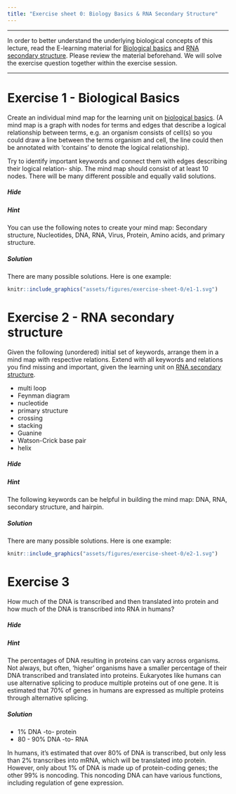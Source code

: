 ```yaml
---
title: "Exercise sheet 0: Biology Basics & RNA Secondary Structure"
---
```


---------------------------------

In order to better understand the underlying biological concepts of this lecture, read the E-learning
material for [Biological basics](https://ilias.uni-freiburg.de/goto.php?target=pg_162485_1537966&client_id=unifreiburg) and [RNA secondary structure](https://ilias.uni-freiburg.de/goto.php?target=pg_162407_1537953&client_id=unifreiburg). Please review the material beforehand.
We will solve the exercise question together within the exercise session.

---------------------------------

# Exercise 1 - Biological Basics

<!--- --------------------------------- -->

::: {.question data-latex=""}

Create an individual mind map for the learning unit on [biological basics](https://ilias.uni-freiburg.de/goto.php?target=pg_162485_1537966&client_id=unifreiburg). (A mind map is a graph
with nodes for terms and edges that describe a logical relationship between terms, e.g. an organism
consists of cell(s) so you could draw a line between the terms organism and cell, the line could then
be annotated with ‘contains’ to denote the logical relationship).

Try to identify important keywords and connect them with edges describing their logical relation-
ship. The mind map should consist of at least 10 nodes. There will be many different possible and
equally valid solutions.

:::


#### {.tabset}

##### Hide

##### Hint

::: {.answer data-latex=""}

You can use the following notes to create your mind map: Secondary structure, Nucleotides, DNA, RNA, Virus, Protein, Amino acids, and primary structure.

:::

##### Solution

::: {.answer data-latex=""}

There are many possible solutions. Here is one example:

```r
knitr::include_graphics("assets/figures/exercise-sheet-0/e1-1.svg")
```

:::

#### {-}

<!--- --------------------------------- -->

# Exercise 2 - RNA secondary structure

<!--- --------------------------------- -->

::: {.question data-latex=""}

Given the following (unordered) initial set of keywords, arrange them in a mind map with respective
relations. Extend with all keywords and relations you find missing and important, given the learning
unit on [RNA secondary structure](https://ilias.uni-freiburg.de/goto.php?target=pg_162407_1537953&client_id=unifreiburg).

- multi loop
- Feynman diagram
- nucleotide
- primary structure
- crossing
- stacking
- Guanine
- Watson-Crick base pair
- helix

:::

#### {.tabset}

##### Hide

##### Hint

::: {.answer data-latex=""}

The following keywords can be helpful in building the mind map: DNA, RNA, secondary structure, and hairpin.

:::

##### Solution

::: {.answer data-latex=""}

There are many possible solutions. Here is one example:

```r
knitr::include_graphics("assets/figures/exercise-sheet-0/e2-1.svg")
```

:::

#### {-}

<!--- --------------------------------- -->

# Exercise 3

<!--- --------------------------------- -->

::: {.question data-latex=""}

How much of the DNA is transcribed and then translated into protein and how much of the DNA
is transcribed into RNA in humans?

:::

#### {.tabset}

##### Hide

##### Hint

::: {.answer data-latex=""}

The percentages of DNA resulting in proteins can vary across organisms. Not always, but often, 'higher' organisms have a smaller percentage of their DNA transcribed and translated into proteins.
Eukaryotes like humans can use alternative splicing to produce multiple proteins out of one gene. It is estimated that 70% of genes in humans are expressed as multiple proteins through alternative splicing.

:::

##### Solution

::: {.answer data-latex=""}

- 1% DNA -to- protein
- 80 - 90% DNA -to- RNA

In humans, it’s estimated that over 80% of DNA is transcribed, but only less than 2% transcribes into mRNA, which will be translated into protein. However, only about 1% of DNA is made up of protein-coding genes; the other 99% is noncoding. This noncoding DNA can have various functions, including regulation of gene expression.

:::

#### {-}

<!--- --------------------------------- -->

